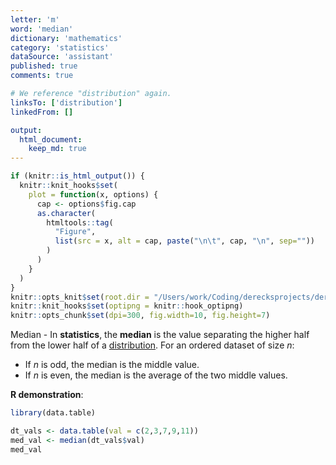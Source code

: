 ```yaml
---
letter: 'm'
word: 'median'
dictionary: 'mathematics'
category: 'statistics'
dataSource: 'assistant'
published: true
comments: true

# We reference "distribution" again.
linksTo: ['distribution']
linkedFrom: []

output:
  html_document:
    keep_md: true
---
```


```r
if (knitr::is_html_output()) {
  knitr::knit_hooks$set(
    plot = function(x, options) {
      cap <- options$fig.cap
      as.character(
        htmltools::tag(
          "Figure",
          list(src = x, alt = cap, paste("\n\t", cap, "\n", sep=""))
        )
      )
    }
  )
}
knitr::opts_knit$set(root.dir = "/Users/work/Coding/derecksprojects/derecksnotes.com-playground/derecksnotes.com/client/src/app/dictionaries/mathematics/definitions")
knitr::knit_hooks$set(optipng = knitr::hook_optipng)
knitr::opts_chunk$set(dpi=300, fig.width=10, fig.height=7)
```

<a id="median">Median</a> - In **statistics**, the **median** is the value separating the higher half from the lower half of a [distribution](#distribution). For an ordered dataset of size $n$:

- If $n$ is odd, the median is the middle value.
- If $n$ is even, the median is the average of the two middle values.

**R demonstration**:

```r
library(data.table)

dt_vals <- data.table(val = c(2,3,7,9,11))
med_val <- median(dt_vals$val)
med_val
```
